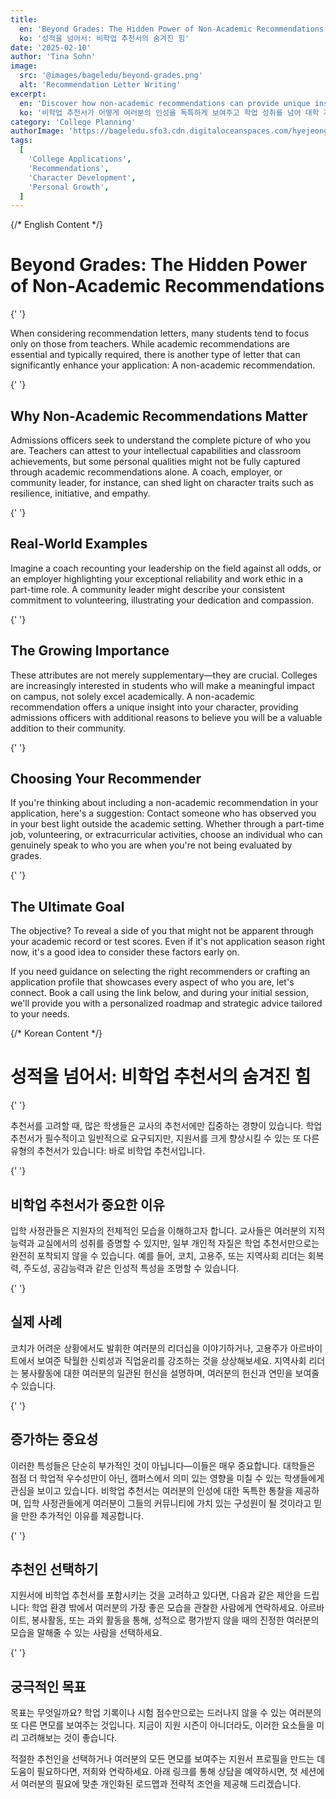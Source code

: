 ```yaml
---
title:
  en: 'Beyond Grades: The Hidden Power of Non-Academic Recommendations'
  ko: '성적을 넘어서: 비학업 추천서의 숨겨진 힘'
date: '2025-02-10'
author: 'Tina Sohn'
image:
  src: '@images/bageledu/beyond-grades.png'
  alt: 'Recommendation Letter Writing'
excerpt:
  en: 'Discover how non-academic recommendations can provide unique insights into your character and strengthen your college application beyond academic achievements'
  ko: '비학업 추천서가 어떻게 여러분의 인성을 독특하게 보여주고 학업 성취를 넘어 대학 지원서를 강화할 수 있는지 알아보세요'
category: 'College Planning'
authorImage: 'https://bageledu.sfo3.cdn.digitaloceanspaces.com/hyejeong.jpg'
tags:
  [
    'College Applications',
    'Recommendations',
    'Character Development',
    'Personal Growth',
  ]
---
```


{/* English Content */}

<div class="en-content" x-show="$store.language !== 'ko'">
  <h1>Beyond Grades: The Hidden Power of Non-Academic Recommendations</h1>

{' '}

<p>
  When considering recommendation letters, many students tend to focus only on
  those from teachers. While academic recommendations are essential and
  typically required, there is another type of letter that can significantly
  enhance your application: A non-academic recommendation.
</p>

{' '}

<h2>Why Non-Academic Recommendations Matter</h2>
<p>
  Admissions officers seek to understand the complete picture of who you are.
  Teachers can attest to your intellectual capabilities and classroom
  achievements, but some personal qualities might not be fully captured through
  academic recommendations alone. A coach, employer, or community leader, for
  instance, can shed light on character traits such as resilience, initiative,
  and empathy.
</p>

{' '}

<h2>Real-World Examples</h2>
<p>
  Imagine a coach recounting your leadership on the field against all odds, or
  an employer highlighting your exceptional reliability and work ethic in a
  part-time role. A community leader might describe your consistent commitment
  to volunteering, illustrating your dedication and compassion.
</p>

{' '}

<h2>The Growing Importance</h2>
<p>
  These attributes are not merely supplementary—they are crucial. Colleges are
  increasingly interested in students who will make a meaningful impact on
  campus, not solely excel academically. A non-academic recommendation offers a
  unique insight into your character, providing admissions officers with
  additional reasons to believe you will be a valuable addition to their
  community.
</p>

{' '}

<h2>Choosing Your Recommender</h2>
<p>
  If you're thinking about including a non-academic recommendation in your
  application, here's a suggestion: Contact someone who has observed you in your
  best light outside the academic setting. Whether through a part-time job,
  volunteering, or extracurricular activities, choose an individual who can
  genuinely speak to who you are when you're not being evaluated by grades.
</p>

{' '}

<h2>The Ultimate Goal</h2>
<p>
  The objective? To reveal a side of you that might not be apparent through your
  academic record or test scores. Even if it's not application season right now,
  it's a good idea to consider these factors early on.
</p>

  <p>
    If you need guidance on selecting the right recommenders or crafting an application profile that showcases every aspect of who you are, let's connect. Book a call using the link below, and during your initial session, we'll provide you with a personalized roadmap and strategic advice tailored to your needs.
  </p>
</div>

{/* Korean Content */}

<div class="ko-content" x-show="$store.language === 'ko'">
  <h1>성적을 넘어서: 비학업 추천서의 숨겨진 힘</h1>

{' '}

<p>
  추천서를 고려할 때, 많은 학생들은 교사의 추천서에만 집중하는 경향이 있습니다.
  학업 추천서가 필수적이고 일반적으로 요구되지만, 지원서를 크게 향상시킬 수 있는
  또 다른 유형의 추천서가 있습니다: 바로 비학업 추천서입니다.
</p>

{' '}

<h2>비학업 추천서가 중요한 이유</h2>
<p>
  입학 사정관들은 지원자의 전체적인 모습을 이해하고자 합니다. 교사들은 여러분의
  지적 능력과 교실에서의 성취를 증명할 수 있지만, 일부 개인적 자질은 학업
  추천서만으로는 완전히 포착되지 않을 수 있습니다. 예를 들어, 코치, 고용주, 또는
  지역사회 리더는 회복력, 주도성, 공감능력과 같은 인성적 특성을 조명할 수
  있습니다.
</p>

{' '}

<h2>실제 사례</h2>
<p>
  코치가 어려운 상황에서도 발휘한 여러분의 리더십을 이야기하거나, 고용주가
  아르바이트에서 보여준 탁월한 신뢰성과 직업윤리를 강조하는 것을 상상해보세요.
  지역사회 리더는 봉사활동에 대한 여러분의 일관된 헌신을 설명하며, 여러분의
  헌신과 연민을 보여줄 수 있습니다.
</p>

{' '}

<h2>증가하는 중요성</h2>
<p>
  이러한 특성들은 단순히 부가적인 것이 아닙니다—이들은 매우 중요합니다. 대학들은
  점점 더 학업적 우수성만이 아닌, 캠퍼스에서 의미 있는 영향을 미칠 수 있는
  학생들에게 관심을 보이고 있습니다. 비학업 추천서는 여러분의 인성에 대한 독특한
  통찰을 제공하며, 입학 사정관들에게 여러분이 그들의 커뮤니티에 가치 있는
  구성원이 될 것이라고 믿을 만한 추가적인 이유를 제공합니다.
</p>

{' '}

<h2>추천인 선택하기</h2>
<p>
  지원서에 비학업 추천서를 포함시키는 것을 고려하고 있다면, 다음과 같은 제안을
  드립니다: 학업 환경 밖에서 여러분의 가장 좋은 모습을 관찰한 사람에게
  연락하세요. 아르바이트, 봉사활동, 또는 과외 활동을 통해, 성적으로 평가받지
  않을 때의 진정한 여러분의 모습을 말해줄 수 있는 사람을 선택하세요.
</p>

{' '}

<h2>궁극적인 목표</h2>
<p>
  목표는 무엇일까요? 학업 기록이나 시험 점수만으로는 드러나지 않을 수 있는
  여러분의 또 다른 면모를 보여주는 것입니다. 지금이 지원 시즌이 아니더라도,
  이러한 요소들을 미리 고려해보는 것이 좋습니다.
</p>

  <p>
    적절한 추천인을 선택하거나 여러분의 모든 면모를 보여주는 지원서 프로필을 만드는 데 도움이 필요하다면, 저희와 연락하세요. 아래 링크를 통해 상담을 예약하시면, 첫 세션에서 여러분의 필요에 맞춘 개인화된 로드맵과 전략적 조언을 제공해 드리겠습니다.
  </p>
</div>
